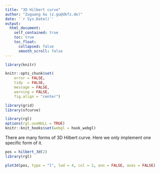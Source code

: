 ```yaml
---
title: "3D Hilbert curve"
author: "Zuguang Gu (z.gu@dkfz.de)"
date: '`r Sys.Date()`'
output: 
  html_document:
    self_contained: true
    toc: true
    toc_float:
      collapsed: false
      smooth_scroll: false
---
```


```r
library(knitr)

knitr::opts_chunk$set(
    error = FALSE,
    tidy  = FALSE,
    message = FALSE,
    warning = FALSE,
    fig.align = "center")

library(grid)
library(sfcurve)

library(rgl)
options(rgl.useNULL = TRUE)
knitr::knit_hooks$set(webgl = hook_webgl)
```

There are many forms of 3D Hilbert curve. Here we only implement one specific form of it.

<style>
canvas {
    border: 1px solid black;
}
</style>

```r
pos = hilbert_3d(2)
library(rgl)

plot3d(pos, type = "l", lwd = 4, col = 2, ann = FALSE, axes = FALSE)
```
